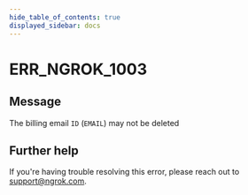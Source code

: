 ```yaml
---
hide_table_of_contents: true
displayed_sidebar: docs
---
```



# ERR_NGROK_1003

## Message

The billing email `ID` (`EMAIL`) may not be deleted

<ErrorDetails error="err_ngrok_1003" />

## Further help

If you're having trouble resolving this error, please reach out to [support@ngrok.com](mailto:support@ngrok.com?subject=Help%20with%20ERR_NGROK_1003).
